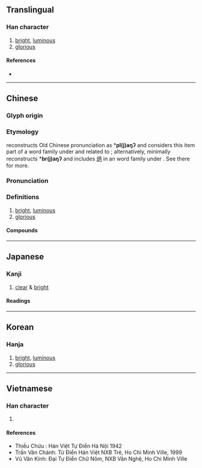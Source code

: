 {{character info/new}}
==Translingual==

===Han character===
{{Han char|rn=86|rad=火|as=05|sn=9|four=91827|canj=FMOB|ids=⿰火丙}}

# [[bright]], [[luminous]]
# [[glorious]]

====References====
* {{Han ref|kx=0669.010|dkj=18960|dj=1078.060|hdz=32194.150|uh=70B3|ud=28851|bh=ACB1|bd=44209}}

----

==Chinese==
{{zh-forms}}

===Glyph origin===
{{Han etym}}

===Etymology===
{{zh-ref|Unger (1986)}} reconstructs Old Chinese pronunciation as *'''pl(j)aŋʔ''' and considers this item part of a word family under {{och-l|陽}} and related to {{cog|th|tr=plaŋ|t=bright}}; alternatively, {{zh-ref|Schuessler (2007)}} minimally reconstructs *'''br(j)aŋʔ''' and includes [[炳]] in an {{der|zh|aav}} word family under {{och-l|亮}}. See there for more.

===Pronunciation===
{{zh-pron
|m=bǐng
|m-s=
|c=bing2
|c-t=
|g=
|h=pfs=
|j=
|mb=
|md=
|mn=péng
|mn-t=bêng2
|w=
|x=
|mc=y
|oc=y
|cat=a
}}

===Definitions===
{{zh-hanzi}}

# [[bright]], [[luminous]]
# [[glorious]]

====Compounds====
{{zh-der|功業彪炳|炳燭夜遊|炳曜|炳燭|炳炳鑿鑿|炳燭之明|文炳雕龍|戰功彪炳|炳炳烺烺|炳然|炳煥|炳如日星|炳若日星|炳賁|炳著|炳靈寺|炳蔚|炳炳麟麟|彪炳千古|彪炳|炳文}}

----

==Japanese==

===Kanji===
{{ja-kanji|grade=|rs=火05}}

# [[clear]] & [[bright]]

====Readings====
{{ja-readings
|goon=ひょう
|kanon=へい
|kun=あき-らか}}

----

==Korean==

===Hanja===
{{ko-hanja|hangeul=병|eumhun=|rv=byeong|mr=pyŏng|y=pyeng}}

# [[bright]], [[luminous]]
# [[glorious]]

----

==Vietnamese==

===Han character===
{{vi-hantu|[[bình]], [[bính]], [[bỉnh]]|rs=火05}}

# {{defn|lang=vi|sort=火05}}

====References====
* Thiều Chửu : Hán Việt Tự Điển Hà Nội 1942
* Trần Văn Chánh: Từ Điển Hán Việt NXB Trẻ, Ho Chi Minh Ville, 1999
* Vũ Văn Kính: Đại Tự Điển Chữ Nôm, NXB Văn Nghệ, Ho Chi Minh Ville